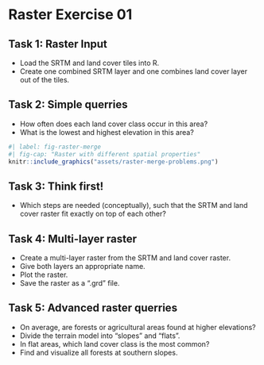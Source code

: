 # Raster Exercise 01


::: {.callout-important}
## Task 1: Raster Input

* Load the SRTM and land cover tiles into R.
* Create one combined SRTM layer and one combines land cover layer out of the tiles.

:::


::: {.callout-important}
## Task 2: Simple querries

* How often does each land cover class occur in this area?
* What is the lowest and highest elevation in this area?
:::



```r
#| label: fig-raster-merge
#| fig-cap: "Raster with different spatial properties"
knitr::include_graphics("assets/raster-merge-problems.png")
```


::: {.callout-note}
## Task 3: Think first!

* Which steps are needed (conceptually), such that the SRTM and land cover raster fit exactly on top of each other?
:::


::: {.callout-important}
## Task 4: Multi-layer raster 

* Create a multi-layer raster from the SRTM and land cover raster.
* Give both layers an appropriate name.
* Plot the raster.
* Save the raster as a ".grd" file.
:::



::: {.callout-important}
## Task 5: Advanced raster querries

* On average, are forests or agricultural areas found at higher elevations?
* Divide the terrain model into "slopes" and "flats".
* In flat areas, which land cover class is the most common?
* Find and visualize all forests at southern slopes.
:::



